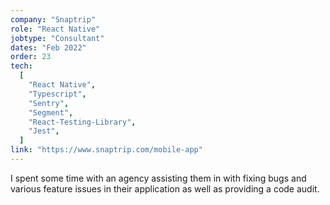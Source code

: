 ```yaml
---
company: "Snaptrip"
role: "React Native"
jobtype: "Consultant"
dates: "Feb 2022"
order: 23
tech:
  [
    "React Native",
    "Typescript",
    "Sentry",
    "Segment",
    "React-Testing-Library",
    "Jest",
  ]
link: "https://www.snaptrip.com/mobile-app"
---
```


I spent some time with an agency assisting them in with fixing bugs and various feature issues in their application as well as providing a code audit.
